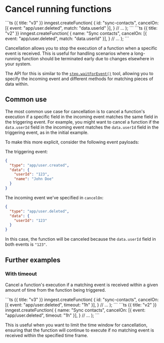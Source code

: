 # Cancel running functions

<CodeGroup>
```ts {{ title: "v3" }}
inngest.createFunction(
  {
    id: "sync-contacts",
    cancelOn: [{ event: "app/user.deleted", match: "data.userId" }],
  }
  // ...
);
```
```ts {{ title: "v2" }}
inngest.createFunction(
  {
    name: "Sync contacts",
    cancelOn: [{ event: "app/user.deleted", match: "data.userId" }],
  }
  // ...
);
```
</CodeGroup>

Cancellation allows you to stop the execution of a function when a specific event is received. This is useful for handling scenarios where a long-running function should be terminated early due to changes elsewhere in your system.

The API for this is similar to the [`step.waitForEvent()`](/docs/functions/multi-step#wait-for-event) tool, allowing you to specify the incoming event and different methods for matching pieces of data within.

## Common use

The most common use case for cancellation is to cancel a function's execution if a specific field in the incoming event matches the same field in the triggering event. For example, you might want to cancel a function if the `data.userId` field in the incoming event matches the `data.userId` field in the triggering event, as in the initial example.

To make this more explicit, consider the following event payloads:

The triggering event:

```json
{
  "type": "app/user.created",
  "data": {
    "userId": "123",
    "name": "John Doe"
  }
}
```

The incoming event we've specified in `cancelOn`:

```json
{
  "type": "app/user.deleted",
  "data": {
    "userId": "123"
  }
}
```

In this case, the function will be canceled because the `data.userId` field in both events is `"123"`.

## Further examples

### With timeout

Cancel a function's execution if a matching event is received within a given amount of time from the function being triggered.

<CodeGroup>
```ts {{ title: "v3" }}
inngest.createFunction(
  {
    id: "sync-contacts",
    cancelOn: [{ event: "app/user.deleted", timeout: "1h" }],
  }
  // ...
);
```
```ts {{ title: "v2" }}
inngest.createFunction(
  {
    name: "Sync contacts",
    cancelOn: [{ event: "app/user.deleted", timeout: "1h" }],
  }
  // ...
);
```
</CodeGroup>

This is useful when you want to limit the time window for cancellation, ensuring that the function will continue to execute if no matching event is received within the specified time frame.
